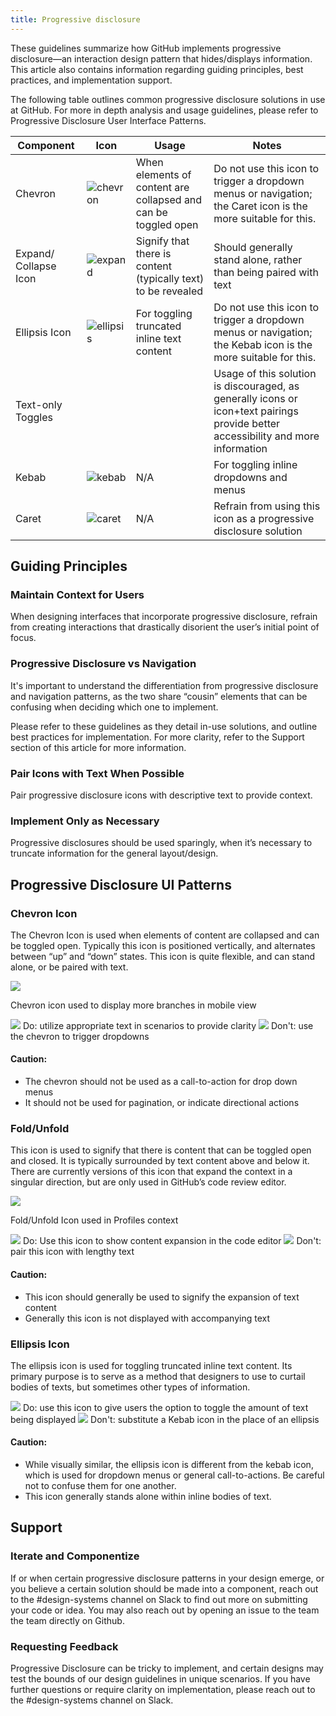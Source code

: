```yaml
---
title: Progressive disclosure
---
```



These guidelines summarize how GitHub implements progressive disclosure—an interaction design pattern that hides/displays information. This article also contains information regarding guiding principles, best practices, and implementation support.

The following table outlines common progressive disclosure solutions in use at GitHub. For more in depth analysis and usage guidelines, please refer to Progressive Disclosure User Interface Patterns.

| Component             | Icon                                                                                                              | Usage                                                          | Notes                                                                                                                             |
| --------------------- | ----------------------------------------------------------------------------------------------------------------- | -------------------------------------------------------------- | --------------------------------------------------------------------------------------------------------------------------------- |
| Chevron               | ![chevron](https://user-images.githubusercontent.com/24916540/52089727-1ae9d480-2564-11e9-8291-1ee9d3225427.png)  | When elements of content are collapsed and can be toggled open | Do not use this icon to trigger a dropdown menus or navigation; the Caret icon is the more suitable for this.                     |
| Expand/ Collapse Icon | ![expand](https://user-images.githubusercontent.com/24916540/52089724-1a513e00-2564-11e9-84f8-eba077f6abfc.png)   | Signify that there is content (typically text) to be revealed  | Should generally stand alone, rather than being paired with text                                                                  |
| Ellipsis Icon         | ![ellipsis](https://user-images.githubusercontent.com/24916540/52089725-1ae9d480-2564-11e9-8d29-1dc28740924a.png) | For toggling truncated inline text content                     | Do not use this icon to trigger a dropdown menus or navigation; the Kebab icon is the more suitable for this.                     |
| Text-only Toggles     |                                                                                                                   |                                                                | Usage of this solution is discouraged, as generally icons or icon+text pairings provide better accessibility and more information |
| Kebab                 | ![kebab](https://user-images.githubusercontent.com/24916540/52089726-1ae9d480-2564-11e9-984b-2d304cc0d46e.png)    | N/A                                                            | For toggling inline dropdowns and menus                                                                                           |
| Caret                 | ![caret](https://user-images.githubusercontent.com/24916540/52089723-1a513e00-2564-11e9-8179-420bba7922e7.png)    | N/A                                                            | Refrain from using this icon as a progressive disclosure solution                                                                 |

## Guiding Principles

### Maintain Context for Users

When designing interfaces that incorporate progressive disclosure, refrain from creating interactions that drastically disorient the user’s initial point of focus.

### Progressive Disclosure vs Navigation

It's important to understand the differentiation from progressive disclosure and navigation patterns, as the two share “cousin” elements that can be confusing when deciding which one to implement.

Please refer to these guidelines as they detail in-use solutions, and outline best practices for implementation. For more clarity, refer to the Support section of this article for more information.

### Pair Icons with Text When Possible

Pair progressive disclosure icons with descriptive text to provide context.

### Implement Only as Necessary

Progressive disclosures should be used sparingly, when it’s necessary to truncate information for the general layout/design.

## Progressive Disclosure UI Patterns

### Chevron Icon

The Chevron Icon is used when elements of content are collapsed and can be toggled open. Typically this icon is positioned vertically, and alternates between “up” and “down” states. This icon is quite flexible, and can stand alone, or be paired with text.

<Flex alignItems="center" flexDirection="column" my={5}>
  <BorderBox width={9 / 12}>
    <img src="https://user-images.githubusercontent.com/24916540/52079947-8a9f9580-254b-11e9-9e64-72a2a38f5ebd.png" />
  </BorderBox>
  <p>Chevron icon used to display more branches in mobile view</p>
</Flex>

<Flex>
  <Box width="100%" mr="2">
    <BorderBox border="1px solid" borderColor="green.5" mb="2">
      <img src="https://user-images.githubusercontent.com/24916540/52094309-7b344280-2573-11e9-8f1a-d28cf78a0351.png" />
    </BorderBox>
    <Text fontWeight="bold" color="green.5">
      Do:
    </Text> utilize appropriate text in scenarios to provide clarity
  </Box>
  <Box width="100%" mr="2">
    <BorderBox border="1px solid" borderColor="red.5" mb="2">
      <img src="https://user-images.githubusercontent.com/24916540/52088378-892c9800-2560-11e9-9e36-0e72599da28a.png" />
    </BorderBox>
    <Text fontWeight="bold" color="red.5">
      Don't:
    </Text> use the chevron to trigger dropdowns
  </Box>
</Flex>

#### Caution:

- The chevron should not be used as a call-to-action for drop down menus
- It should not be used for pagination, or indicate directional actions

### Fold/Unfold

This icon is used to signify that there is content that can be toggled open and closed. It is typically surrounded by text content above and below it. There are currently versions of this icon that expand the context in a singular direction, but are only used in GitHub’s code review editor.

<Flex alignItems="center" flexDirection="column" my={5}>
  <BorderBox width={9 / 12} border="1px solid" borderColor="gray.3" mb="2">
    <img src="https://user-images.githubusercontent.com/24916540/52096167-c43bc500-257a-11e9-9e20-a0371eb83720.png" />
  </BorderBox>
  <p>Fold/Unfold Icon used in Profiles context</p>
</Flex>

<Flex>
  <Box width="100%" mr="2">
    <BorderBox border="1px solid" borderColor="green.5" mb="2">
      <img src="https://user-images.githubusercontent.com/24916540/52096601-47114f80-257c-11e9-92fc-d5a12f980372.png" />
    </BorderBox>
    <Text fontWeight="bold" color="green.5">
      Do:
    </Text> Use this icon to show content expansion in the code editor
  </Box>
  <Box width="100%" mr="2">
    <BorderBox border="1px solid" borderColor="red.5" mb="2">
      <img src="https://user-images.githubusercontent.com/24916540/52090486-5b4a5200-2566-11e9-8f29-3c26f3787409.png" />
    </BorderBox>
    <Text fontWeight="bold" color="red.5">
      Don't:
    </Text> pair this icon with lengthy text
  </Box>
</Flex>

#### Caution:

- This icon should generally be used to signify the expansion of text content
- Generally this icon is not displayed with accompanying text

### Ellipsis Icon

The ellipsis icon is used for toggling truncated inline text content. Its primary purpose is to serve as a method that designers to use to curtail bodies of texts, but sometimes other types of information.

<Flex>
  <Box width="100%" mr="2">
    <BorderBox border="1px solid" borderColor="green.5" mb="2">
      <img src="https://user-images.githubusercontent.com/24916540/52093713-14ae2500-2571-11e9-9893-819b563639b1.png" />
    </BorderBox>
    <Text fontWeight="bold" color="green.5">
      Do:
    </Text> use this icon to give users the option to toggle the amount of text being
    displayed
  </Box>
  <Box width="100%" mr="2">
    <BorderBox border="1px solid" borderColor="red.5" mb="2">
      <img src="https://user-images.githubusercontent.com/24916540/52093714-1546bb80-2571-11e9-8799-9260792e40f5.png" />
    </BorderBox>
    <Text fontWeight="bold" color="red.5">
      Don't:
    </Text> substitute a Kebab icon in the place of an ellipsis
  </Box>
</Flex>

#### Caution:

- While visually similar, the ellipsis icon is different from the kebab icon, which is used for dropdown menus or general call-to-actions. Be careful not to confuse them for one another.
- This icon generally stands alone within inline bodies of text.

## Support

### Iterate and Componentize

If or when certain progressive disclosure patterns in your design emerge, or you believe a certain solution should be made into a component, reach out to the #design-systems channel on Slack to find out more on submitting your code or idea. You may also reach out by opening an issue to the team the team directly on Github.

### Requesting Feedback

Progressive Disclosure can be tricky to implement, and certain designs may test the bounds of our design guidelines in unique scenarios. If you have further questions or require clarity on implementation, please reach out to the #design-systems channel on Slack.
